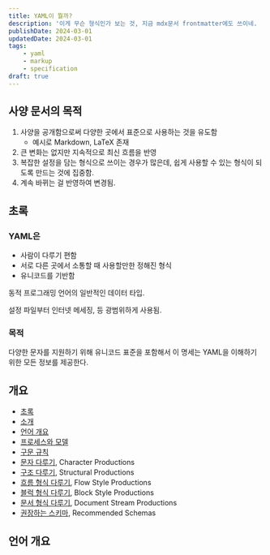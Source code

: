 ```yaml
---
title: YAML이 뭘까?
description: '이게 무슨 형식인가 보는 것, 지금 mdx문서 frontmatter에도 쓰이네.        '
publishDate: 2024-03-01
updatedDate: 2024-03-01
tags: 
    - yaml
    - markup
    - specification
draft: true
---
```


## 사양 문서의 목적
1. 사양을 공개함으로써 다양한 곳에서 표준으로 사용하는 것을 유도함  
    - 예시로 Markdown, LaTeX 존재  
2. 큰 변화는 없지만 지속적으로 최신 흐름을 반영  
3. 복잡한 설정을 담는 형식으로 쓰이는 경우가 많은데, 쉽게 사용할 수 있는 형식이 되도록 만드는 것에 집중함.  
4. 계속 바뀌는 걸 반영하여 변경됨.  

## 초록

### YAML은 
- 사람이 다루기 편함
- 서로 다른 곳에서 소통할 때 사용할만한 정해진 형식
- 유니코드를 기반함

동적 프로그래밍 언어의 일반적인 데이터 타입.  

설정 파일부터 인터넷 메세징, 등 광범위하게 사용됨.  

### 목적
다양한 문자를 지원하기 위해 유니코드 표준을 포함해서 이 명세는 YAML을 이해하기 위한 모든 정보를 제공한다.  

## 개요

- [초록](#초록)
- [소개](#소개)
- [언어 개요](#언어-개요)
- [프로세스와 모델](#프로세스와-모델)
- [구문 규칙](#구문-규칙)
- [문자 다루기](#문자-다루기), Character Productions
- [구조 다루기](#구조-다루기), Structural Productions
- [흐름 형식 다루기](#흐름-형식-다루기), Flow Style Productions
- [블럭 형식 다루기](#블럭-형식-다루기), Block Style Productions
- [문서 형식 다루기](#문서-형식-다루기), Document Stream Productions
- [권장하는 스키마](#권장하는-스키마), Recommended Schemas

## 언어 개요